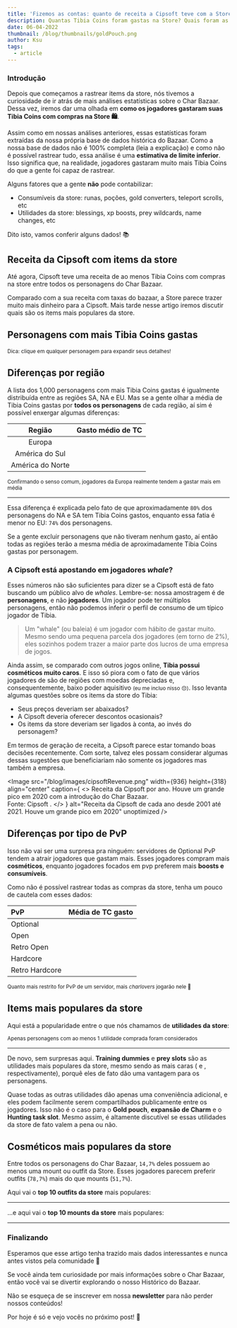```yaml
---
title: 'Fizemos as contas: quanto de receita a Cipsoft teve com a Store?'
description: Quantas Tibia Coins foram gastas na Store? Quais foram as compras mais populares? Vamos nos aprofundar e descobrir!
date: 06-04-2022
thumbnail: /blog/thumbnails/goldPouch.png
author: Ksu
tags:
  - article
---
```


### Introdução

Depois que começamos a <SlugLink href="changelog-3">rastrear items da store</SlugLink>, nós tivemos a curiosidade de ir atrás de mais análises estatísticas sobre o Char Bazaar. Dessa vez, iremos dar uma olhada em **como os jogadores gastaram suas Tibia Coins com compras na Store 🛍️**.

Assim como em nossas análises anteriores, essas estatísticas foram extraídas da nossa própria base de dados histórica do Bazaar. Como a nossa base de dados não é 100% completa (leia a <SlugLink href="about-our-data">explicação</SlugLink>) e como não é possível rastrear tudo, essa análise é uma **estimativa de limite inferior**. Isso significa que, na realidade, jogadores gastaram muito mais Tibia Coins do que a gente foi capaz de rastrear.

Alguns fatores que a gente **não** pode contabilizar:

- Consumíveis da store: runas, poções, gold converters, teleport scrolls, etc
- Utilidades da store: blessings, xp boosts, prey wildcards, name changes, etc

Dito isto, vamos conferir alguns dados! 📚

## Receita da Cipsoft com items da store

Até agora, Cipsoft teve uma receita de ao menos <code><TibiaCoin value={148253335} /></code> Tibia Coins com compras na store entre todos os personagens do Char Bazaar.

Comparado com a sua <RouteLink href="/statistics">receita com taxas do bazaar</RouteLink>, a Store parece trazer muito mais dinheiro para a Cipsoft. Mais tarde nesse artigo iremos discutir quais são os items mais populares da store.

## Personagens com mais Tibia Coins gastas

<TopSpenders
  characterLabel="Personagem"
  spentLabel="Gasto"
  soldForLabel="Vendido por"
/>
<small align="center">
  Dica: clique em qualquer personagem para expandir seus detalhes!
</small>

## Diferenças por região

A lista dos 1,000 personagens com mais Tibia Coins gastas é igualmente distribuída entre as regiões SA, NA e EU. Mas se a gente olhar a média de Tibia Coins gastas por **todos os personagens** de cada região, aí sim é possível enxergar algumas diferenças:

|      Região      |     Gasto médio de TC     |
| :--------------: | :-----------------------: |
|      Europa      | <TibiaCoin value={591} /> |
|  América do Sul  | <TibiaCoin value={464} /> |
| América do Norte | <TibiaCoin value={438} /> |

<small align="center">
  Confirmando o senso comum, jogadores da Europa realmente tendem a gastar mais
  em média
</small>

---

Essa diferença é explicada pelo fato de que aproximadamente `80%` dos personagens do NA e SA tem <code><TibiaCoin value={0} /></code> Tibia Coins gastos, enquanto essa fatia é menor no EU: `74%` dos personagens.

Se a gente excluir personagens que não tiveram nenhum gasto, aí então todas as regiões terão a mesma média de aproximadamente <code><TibiaCoin value={2300} /></code> Tibia Coins gastas por personagem.

### A Cipsoft está apostando em jogadores <em>whale</em>?

Esses números não são suficientes para dizer se a Cipsoft está de fato buscando um público alvo de _whales_. Lembre-se: nossa amostragem é de **personagens**, e não **jogadores**. Um jogador pode ter múltiplos personagens, então não podemos inferir o perfil de consumo de um típico jogador de Tibia.

> Um "whale" (ou baleia) é um jogador com hábito de gastar muito. Mesmo sendo uma pequena parcela dos jogadores (em torno de 2%), eles sozinhos podem trazer a maior parte dos lucros de uma empresa de jogos.

Ainda assim, se comparado com outros jogos online, **Tibia possui cosméticos muito caros**. E isso só piora com o fato de que vários jogadores de são de regiões com moedas depreciadas e, consequentemente, baixo poder aquisitivo <small>(eu me incluo nisso 😔)</small>. Isso levanta algumas questões sobre os items da store do Tibia:

- Seus preços deveriam ser abaixados?
- A Cipsoft deveria oferecer descontos ocasionais?
- Os items da store deveriam ser ligados à conta, ao invés do personagem?

Em termos de geração de receita, a Cipsoft parece estar tomando boas decisões recentemente. Com sorte, talvez eles possam considerar algumas dessas sugestões que beneficiariam não somente os jogadores mas também a empresa.

<Image
  src="/blog/images/cipsoftRevenue.png"
  width={936}
  height={318}
  align="center"
  caption={
    <>
      Receita da Cipsoft por ano. Houve um grande pico em 2020 com a introdução
      do Char Bazaar. <br />
      Fonte: <ExternalLink href="https://www.cipsoft.com/en/company">
        Cipsoft
      </ExternalLink>.
    </>
  }
  alt="Receita da Cipsoft de cada ano desde 2001 até 2021. Houve um grande pico em 2020"
  unoptimized
/>

## Diferenças por tipo de PvP

Isso não vai ser uma surpresa pra ninguém: servidores de Optional PvP tendem a atrair jogadores que gastam mais. Esses jogadores compram mais **cosméticos**, enquanto jogadores focados em pvp preferem mais **boosts e consumíveis**.

Como não é possível rastrear todas as compras da store, tenha um pouco de cautela com esses dados:

| PvP            |     Média de TC gasto     |
| :------------- | :-----------------------: |
| Optional       | <TibiaCoin value={715} /> |
| Open           | <TibiaCoin value={414} /> |
| Retro Open     | <TibiaCoin value={338} /> |
| Hardcore       | <TibiaCoin value={344} /> |
| Retro Hardcore | <TibiaCoin value={254} /> |

<small align="center">
  Quanto mais restrito for PvP de um servidor, mais <em>charlovers</em> jogarão
  nele 💅
</small>

## Items mais populares da store

Aqui está a popularidade entre o que nós chamamos de **utilidades da store**:

<StoreItemDistribution />

<small align="center">
  Apenas personagens com ao menos 1 utilidade comprada foram considerados
</small>

---

De novo, sem surpresas aqui. **Training dummies** e **prey slots** são as utilidades mais populares da store, mesmo sendo as mais caras (<code><TibiaCoin value={900} /></code> e <code><TibiaCoin value={750} /></code>, respectivamente), porquê eles de fato dão uma vantagem para os personagens.

Quase todas as outras utilidades dão apenas uma conveniência adicional, e eles podem facilmente serem compartilhados publicamente entre os jogadores. Isso não é o caso para o **Gold pouch**, **expansão de Charm** e o **Hunting task slot**. Mesmo assim, é altamente discutível se essas utilidades da store de fato valem a pena ou não.

## Cosméticos mais populares da store

Entre todos os personagens do Char Bazaar, `14,7%` deles possuem ao menos uma mount ou outfit da Store. Esses jogadores parecem preferir outfits (`78,7%`) mais do que mounts (`51,7%`).

Aqui vai o **top 10 outfits da store** mais populares:

<TopCosmetics />

---

...e aqui vai o **top 10 mounts da store** mais populares:

<TopCosmetics mounts />

---

### Finalizando

Esperamos que esse artigo tenha trazido mais dados interessantes e nunca antes vistos pela comunidade 🔭

Se você ainda tem curiosidade por mais informações sobre o Char Bazaar, então você vai se divertir explorando o nosso <RouteLink href="/?history=true&descending=true">Histórico do Bazaar</RouteLink>.

Não se esqueça de se inscrever em nossa **newsletter** para não perder nossos conteúdos!

Por hoje é só e vejo vocês no próximo post! 👋
